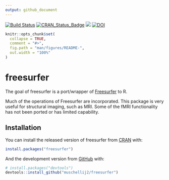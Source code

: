 ```yaml
---
output: github_document
---
```



[![Build Status](https://travis-ci.org/muschellij2/freesurfer.svg?branch=master)](https://travis-ci.org/muschellij2/freesurfer)
[![CRAN_Status_Badge](http://www.r-pkg.org/badges/version/freesurfer)](http://cran.rstudio.com/web/packages/freesurfer/index.html)
[![](https://cranlogs.r-pkg.org/badges/grand-total/freesurfer)](https://cran.r-project.org/package=freesurfer)
[![DOI](https://zenodo.org/badge/67370835.svg)](https://zenodo.org/badge/latestdoi/67370835)


<!-- README.md is generated from README.Rmd. Please edit that file -->

```r
knitr::opts_chunk$set(
  collapse = TRUE,
  comment = "#>",
  fig.path = "man/figures/README-",
  out.width = "100%"
)
```
# freesurfer

The goal of freesurfer is a port/wrapper of [Freesurfer](https://surfer.nmr.mgh.harvard.edu) to R.



Much of the operations of Freesurfer are incorporated.  This package is very useful for structural imaging, such as MRI.  Some of the fMRI functionality has not been ported or has limited capability.

## Installation

You can install the released version of freesurfer from [CRAN](https://CRAN.R-project.org) with:

``` r
install.packages("freesurfer")
```

And the development version from [GitHub](https://github.com/) with:

``` r
# install.packages("devtools")
devtools::install_github("muschellij2/freesurfer")
```


